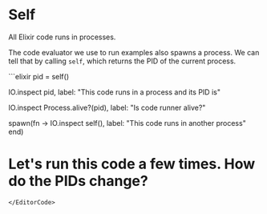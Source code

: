 
# Self

All Elixir code runs in processes.

The code evaluator we use to run examples also spawns a process. We can tell that by calling `self`, which returns the PID of the current process.

<EditorCode>
```elixir
pid = self()

IO.inspect pid, label: "This code runs in a process and its PID is"

IO.inspect Process.alive?(pid), label: "Is code runner alive?"

spawn(fn ->
  IO.inspect self(), label: "This code runs in another process"
end)

# Let's run this code a few times. How do the PIDs change?
```
</EditorCode>
